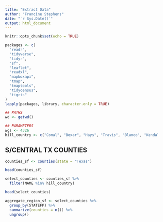 ```yaml
---
title: "Extract Data"
author: "Francine Stephens"
date: "`r Sys.Date()`"
output: html_document
---
```


```r
knitr::opts_chunk$set(echo = TRUE)

packages <- c(
  "readr",
  "tidyverse",
  "tidyr",
  "sf",
  "leaflet", 
  "readxl", 
  "mapboxapi",
  "tmap",
  "tmaptools",
  "tidycensus",
  "tigris"
)
lapply(packages, library, character.only = TRUE)

## PATHS
wd <- getwd()

## PARAMETERS
wgs <- 4326
hill_country <- c("Comal", "Bexar", "Hays", "Travis", "Blanco", "Kendall")
```


## S/CENTRAL TX COUNTIES

```r
counties_sf <- counties(state = "Texas")

head(counties_sf)

```

```r
select_counties <- counties_sf %>% 
  filter(NAME %in% hill_country)

head(select_counties)
```

```r
aggregate_region_sf <- select_counties %>%
  group_by(STATEFP) %>% 
  summarize(counties = n()) %>% 
  ungroup()

```
